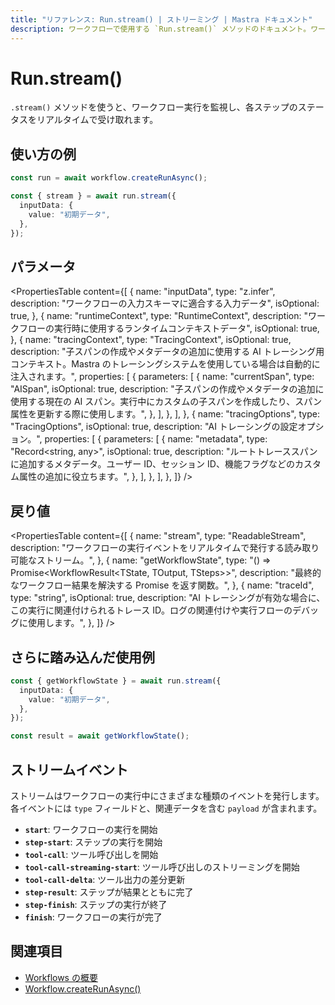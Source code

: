 ```yaml
---
title: "リファレンス: Run.stream() | ストリーミング | Mastra ドキュメント"
description: ワークフローで使用する `Run.stream()` メソッドのドキュメント。ワークフロー実行をストリームとして監視できます。
---
```


# Run.stream()

`.stream()` メソッドを使うと、ワークフロー実行を監視し、各ステップのステータスをリアルタイムで受け取れます。

## 使い方の例

```typescript showLineNumbers copy
const run = await workflow.createRunAsync();

const { stream } = await run.stream({
  inputData: {
    value: "初期データ",
  },
});
```


## パラメータ

<PropertiesTable
  content={[
    {
      name: "inputData",
      type: "z.infer<TInput>",
      description: "ワークフローの入力スキーマに適合する入力データ",
      isOptional: true,
    },
    {
      name: "runtimeContext",
      type: "RuntimeContext",
      description: "ワークフローの実行時に使用するランタイムコンテキストデータ",
      isOptional: true,
    },
    {
      name: "tracingContext",
      type: "TracingContext",
      isOptional: true,
      description:
        "子スパンの作成やメタデータの追加に使用する AI トレーシング用コンテキスト。Mastra のトレーシングシステムを使用している場合は自動的に注入されます。",
      properties: [
        {
          parameters: [
            {
              name: "currentSpan",
              type: "AISpan",
              isOptional: true,
              description:
                "子スパンの作成やメタデータの追加に使用する現在の AI スパン。実行中にカスタムの子スパンを作成したり、スパン属性を更新する際に使用します。",
            },
          ],
        },
      ],
    },
    {
      name: "tracingOptions",
      type: "TracingOptions",
      isOptional: true,
      description: "AI トレーシングの設定オプション。",
      properties: [
        {
          parameters: [
            {
              name: "metadata",
              type: "Record<string, any>",
              isOptional: true,
              description:
                "ルートトレーススパンに追加するメタデータ。ユーザー ID、セッション ID、機能フラグなどのカスタム属性の追加に役立ちます。",
            },
          ],
        },
      ],
    },
  ]}
/>

## 戻り値

<PropertiesTable
  content={[
    {
      name: "stream",
      type: "ReadableStream<StreamEvent>",
      description:
        "ワークフローの実行イベントをリアルタイムで発行する読み取り可能なストリーム。",
    },
    {
      name: "getWorkflowState",
      type: "() => Promise<WorkflowResult<TState, TOutput, TSteps>>",
      description:
        "最終的なワークフロー結果を解決する Promise を返す関数。",
    },
    {
      name: "traceId",
      type: "string",
      isOptional: true,
      description:
        "AI トレーシングが有効な場合に、この実行に関連付けられるトレース ID。ログの関連付けや実行フローのデバッグに使用します。",
    },
  ]}
/>

## さらに踏み込んだ使用例

```typescript showLineNumbers copy
const { getWorkflowState } = await run.stream({
  inputData: {
    value: "初期データ",
  },
});

const result = await getWorkflowState();
```


## ストリームイベント

ストリームはワークフローの実行中にさまざまな種類のイベントを発行します。各イベントには `type` フィールドと、関連データを含む `payload` が含まれます。

- **`start`**: ワークフローの実行を開始
- **`step-start`**: ステップの実行を開始
- **`tool-call`**: ツール呼び出しを開始
- **`tool-call-streaming-start`**: ツール呼び出しのストリーミングを開始
- **`tool-call-delta`**: ツール出力の差分更新
- **`step-result`**: ステップが結果とともに完了
- **`step-finish`**: ステップの実行が終了
- **`finish`**: ワークフローの実行が完了

## 関連項目

- [Workflows の概要](/docs/workflows/overview#running-workflows)
- [Workflow.createRunAsync()](/reference/workflows/workflow-methods/create-run)